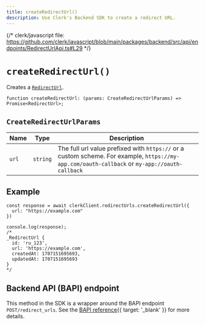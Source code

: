 ```yaml
---
title: createRedirectUrl()
description: Use Clerk's Backend SDK to create a redirect URL.
---
```


{/* clerk/javascript file: https://github.com/clerk/javascript/blob/main/packages/backend/src/api/endpoints/RedirectUrlApi.ts#L29 */}

# `createRedirectUrl()`

Creates a [`RedirectUrl`](/docs/references/backend/types/backend-redirect-url).

```tsx {{ prettier: false }}
function createRedirectUrl: (params: CreateRedirectUrlParams) => Promise<RedirectUrl>;
```

## `CreateRedirectUrlParams`

| Name | Type | Description |
| - | - | - |
| `url` | `string` | The full url value prefixed with `https://` or a custom scheme. For example, `https://my-app.com/oauth-callback` or `my-app://oauth-callback` |

## Example

```tsx {{ prettier: false }}
const response = await clerkClient.redirectUrls.createRedirectUrl({
  url: "https://example.com"
})

console.log(response);
/*
_RedirectUrl {
  id: 'ru_123',
  url: 'https://example.com',
  createdAt: 1707151695693,
  updatedAt: 1707151695693
}
*/
```

## Backend API (BAPI) endpoint

This method in the SDK is a wrapper around the BAPI endpoint `POST/redirect_urls`. See the [BAPI reference](/docs/reference/backend-api/tag/Redirect-URLs#operation/CreateRedirectURL){{ target: '_blank' }} for more details.
